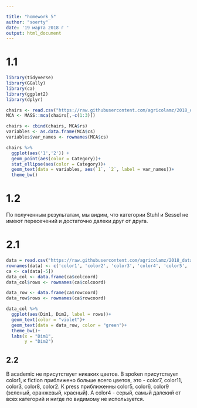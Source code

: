 ```yaml
---

title: "homework_5"
author: "soerty"
date: '19 марта 2018 г '
output: html_document
---
```


# 1.1
```r
library(tidyverse)
library(GGally)
library(ca)
library(ggplot2)
library(dplyr)
```
```r
chairs <- read.csv("https://raw.githubusercontent.com/agricolamz/2018_data_analysis_for_linguists/master/data/students/Soerty/hw5_CA_MCA/hw5_chairs.csv")
MCA <- MASS::mca(chairs[,-c(1:3)])

chairs <- cbind(chairs, MCA$rs)
variables <- as.data.frame(MCA$cs)
variables$var_names <- rownames(MCA$cs)

chairs %>% 
  ggplot(aes('1','2')) +
  geom_point(aes(color = Category))+
  stat_ellipse(aes(color = Category))+
  geom_text(data = variables, aes(`1`, `2`, label = var_names))+
  theme_bw()


```
# 1.2
По полученным результатам, мы видим, что категории Stuhl и Sessel не имеют пересечений и достаточно далеки друг от друга.

# 2.1
```r
data = read.csv("https://raw.githubusercontent.com/agricolamz/2018_data_analysis_for_linguists/master/data/students/Soerty/hw5_CA_MCA/hw5_colreg.csv")
rownames(data) <- c('color1', 'color2', 'color3', 'color4', 'color5', 'color6', 'color7', 'color8', 'color9', 'color10', 'color11')
ca <- ca(data[-5])
data_col <- data.frame(ca$colcoord)
data_col$rows <- rownames(ca$colcoord)

data_row <- data.frame(ca$rowcoord)
data_row$rows <- rownames(ca$rowcoord)

data_col %>% 
  ggplot(aes(Dim1, Dim2, label = rows))+
  geom_text(color = "violet")+
  geom_text(data = data_row, color = "green")+
  theme_bw()+
  labs(x = "Dim1",
       y = "Dim2")

```
## 2.2
В academic не присутствует никаких цветов. В spoken присутствует color1, к fiction приближено больше всего цветов, это - color7, color11, color3, color8, color2.
К press приближенны color5, color6, color9 (зеленый, оранжевый, красный). А color4 - серый, самый далекий от всех категорий и нигде по видимому не используется.
